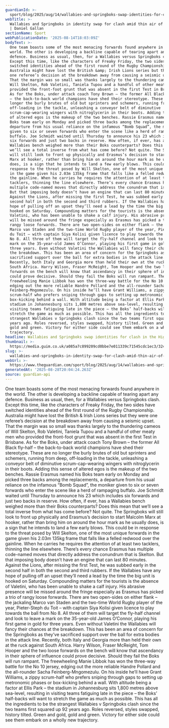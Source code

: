 ```yaml
---
guardianId: >-
  sport/blog/2025/aug/14/wallabies-and-springboks-swap-identities-for-clash-in-the-highvelds-thin-air
webTitle: >-
  Wallabies and Springboks in identity swap for clash amid thin air of Highveld
  | Daniel Gallan
sectionName: Sport
webPublicationDate: '2025-08-14T18:03:09Z'
bodyText: >-
  One team boasts some of the most menacing forwards found anywhere in the
  world. The other is developing a backline capable of tearing apart any
  defence. Business as usual, then, for a Wallabies versus Springboks clash.
  Except this time, like the characters of Freaky Friday, the two sides have
  switched identities ahead of the first round of the Rugby Championship.
  Australia might have lost the British &amp; Irish Lions series but they were
  one referee’s decision at the breakdown away from causing a seismic upset.
  That the margin was so small was thanks largely to the thundering cameos of
  Will Skelton, Rob Valetini, Taniela Tupou and a handful of other meaty men who
  provided the front-foot grunt that was absent in the first Test in Brisbane.
  As for the Boks, under attack coach Tony Brown – the former All Black fly-half
  – the back-to-back world champions have shed their stereotype. These are no
  longer the burly brutes of old but sprinters and schemers, running from deep,
  off-loading in the tackle, unleashing a conveyor belt of diminutive
  scrum-cap-wearing wingers with nitroglycerin in their boots. Adding this sense
  of altered egos is the makeup of the two benches. Rassie Erasmus named his
  Boks team early on Monday and picked three backs among the replacements, a
  departure from his usual reliance on the infamous “Bomb Squad”, the moniker
  given to six or seven forwards who enter the scene like a herd of rampaging
  buffalo. Joe Schmidt waited until Thursday to announce his 23 which includes
  six forwards and just two backs in reserve. How often, if ever, has a
  Wallabies bench weighed more than their Boks counterparts? Does this mean that
  we’ll see a total inverse from what has come before? Not quite. The Springboks
  will still look to front up physically and Erasmus’s decision to start Malcolm
  Marx at hooker, rather than bring him on around the hour mark as he usually
  does, is a sign that he intends to land a few early blows. This could be in
  response to the threat posed by Will Skelton, one of the most unique forwards
  in the game given his 2.03m 135kg frame that falls like a felled redwood over
  the gainline. When he carries he requires the attention of at least two
  tacklers, thinning the line elsewhere. There’s every chance Erasmus has
  multiple code-named moves that directly address the conundrum that is Skelton.
  But that imposing body doesn’t have an engine that can last 80 minutes.
  Against the Lions, after missing the first Test, he was subbed early in the
  second half in both the second and third rubbers. If the Wallabies have any
  hope of pulling off an upset they’ll need a lead by the time the big unit is
  hooked on Saturday. Compounding matters for the tourists is the absence of
  Valetini, who has been unable to shake a calf injury. His abrasive presence
  will be missed around the fringe especially as Erasmus has picked a trio of
  rangy loose forwards. There are two open-sides on either flank – the jackaling
  Marco van Staden and the two-time World Rugby player of the year, Pieter-Steph
  du Toit – with captain Siya Kolisi given licence to play towards the ball from
  No 8. All three of them will target the fly-half channel and look to leave a
  mark on the 35-year-old James O’Connor, playing his first game in gold for
  three years. Even without Valetini the Wallabies will fancy their chances at
  the breakdown. This has been an area of concern for the Springboks as they’ve
  sacrificed support over the ball for extra bodies in the attack line.
  Recently, both Italy and Georgia more than held their own at the ruck against
  South Africa. Harry Wilson, Fraser McReight, Tom Hooper and the two loose
  forwards on the bench will know that ascendancy in their sphere of influence
  could prove decisive. Should they fail the Boks will run rampant. The
  freewheeling Manie Libbok has won the three-way battle for the No 10 jersey,
  edging out the more reliable Handre Pollard and the all-rounder Sacha
  Feinberg-Mngomezulu. On his inside he’ll have Grant Williams, a zippy
  scrum-half who prefers sniping through gaps to setting up metronomic phases or
  box-kicking behind a wall. With altitude being a factor at Ellis Park – the
  stadium in Johannesburg sits 1,800 metres above sea-level, resulting in
  visiting teams fatiguing late in the piece – the Boks’ half-backs will want to
  stretch the game as much as possible. This has all the ingredients to be the
  strangest Wallabies v Springboks clash since the two teams first squared up 92
  years ago. Roles reversed, styles swapped, history tilted. Green and gold,
  gold and green. Victory for either side could see them embark on a wholly new
  trajectory.
headline: Wallabies and Springboks swap identities for clash in the Highveld’s thin air
thumbnail: >-
  https://media.guim.co.uk/a085a7c899209cd0bbe7e011339c71545cdc1ec3/324_0_4053_3243/500.jpg
slug: >-
  wallabies-and-springboks-in-identity-swap-for-clash-amid-thin-air-of-highveld-or-daniel-gallan
webUrl: >-
  https://www.theguardian.com/sport/blog/2025/aug/14/wallabies-and-springboks-swap-identities-for-clash-in-the-highvelds-thin-air
generatedAt: '2025-08-28T20:04:24.263Z'
source: guardian-api
---
```

One team boasts some of the most menacing forwards found anywhere in the world. The other is developing a backline capable of tearing apart any defence. Business as usual, then, for a Wallabies versus Springboks clash. Except this time, like the characters of Freaky Friday, the two sides have switched identities ahead of the first round of the Rugby Championship. Australia might have lost the British &amp; Irish Lions series but they were one referee’s decision at the breakdown away from causing a seismic upset. That the margin was so small was thanks largely to the thundering cameos of Will Skelton, Rob Valetini, Taniela Tupou and a handful of other meaty men who provided the front-foot grunt that was absent in the first Test in Brisbane. As for the Boks, under attack coach Tony Brown – the former All Black fly-half – the back-to-back world champions have shed their stereotype. These are no longer the burly brutes of old but sprinters and schemers, running from deep, off-loading in the tackle, unleashing a conveyor belt of diminutive scrum-cap-wearing wingers with nitroglycerin in their boots. Adding this sense of altered egos is the makeup of the two benches. Rassie Erasmus named his Boks team early on Monday and picked three backs among the replacements, a departure from his usual reliance on the infamous “Bomb Squad”, the moniker given to six or seven forwards who enter the scene like a herd of rampaging buffalo. Joe Schmidt waited until Thursday to announce his 23 which includes six forwards and just two backs in reserve. How often, if ever, has a Wallabies bench weighed more than their Boks counterparts? Does this mean that we’ll see a total inverse from what has come before? Not quite. The Springboks will still look to front up physically and Erasmus’s decision to start Malcolm Marx at hooker, rather than bring him on around the hour mark as he usually does, is a sign that he intends to land a few early blows. This could be in response to the threat posed by Will Skelton, one of the most unique forwards in the game given his 2.03m 135kg frame that falls like a felled redwood over the gainline. When he carries he requires the attention of at least two tacklers, thinning the line elsewhere. There’s every chance Erasmus has multiple code-named moves that directly address the conundrum that is Skelton. But that imposing body doesn’t have an engine that can last 80 minutes. Against the Lions, after missing the first Test, he was subbed early in the second half in both the second and third rubbers. If the Wallabies have any hope of pulling off an upset they’ll need a lead by the time the big unit is hooked on Saturday. Compounding matters for the tourists is the absence of Valetini, who has been unable to shake a calf injury. His abrasive presence will be missed around the fringe especially as Erasmus has picked a trio of rangy loose forwards. There are two open-sides on either flank – the jackaling Marco van Staden and the two-time World Rugby player of the year, Pieter-Steph du Toit – with captain Siya Kolisi given licence to play towards the ball from No 8. All three of them will target the fly-half channel and look to leave a mark on the 35-year-old James O’Connor, playing his first game in gold for three years. Even without Valetini the Wallabies will fancy their chances at the breakdown. This has been an area of concern for the Springboks as they’ve sacrificed support over the ball for extra bodies in the attack line. Recently, both Italy and Georgia more than held their own at the ruck against South Africa. Harry Wilson, Fraser McReight, Tom Hooper and the two loose forwards on the bench will know that ascendancy in their sphere of influence could prove decisive. Should they fail the Boks will run rampant. The freewheeling Manie Libbok has won the three-way battle for the No 10 jersey, edging out the more reliable Handre Pollard and the all-rounder Sacha Feinberg-Mngomezulu. On his inside he’ll have Grant Williams, a zippy scrum-half who prefers sniping through gaps to setting up metronomic phases or box-kicking behind a wall. With altitude being a factor at Ellis Park – the stadium in Johannesburg sits 1,800 metres above sea-level, resulting in visiting teams fatiguing late in the piece – the Boks’ half-backs will want to stretch the game as much as possible. This has all the ingredients to be the strangest Wallabies v Springboks clash since the two teams first squared up 92 years ago. Roles reversed, styles swapped, history tilted. Green and gold, gold and green. Victory for either side could see them embark on a wholly new trajectory.
